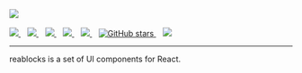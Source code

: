 
<Meta title="Docs/Intro" />

<div style={{ margin: '0 auto', maxWidth: '600px', color: 'white', textAlign: 'center' }}>
  <img
    style={{ width: '75%', margin: '0 auto 2em auto' }}
    src="https://github.com/reaviz/reablocks/raw/master/docs/assets/logo.png"
  />
  <br />
  <br />
  <a href="https://github.com/reaviz/reablocks/actions/workflows/build.yml" target="_blank">
    <img src="https://github.com/reaviz/reablocks/actions/workflows/build.yml/badge.svg" />
  </a>
  <span>&nbsp;&nbsp;</span>
  <a href="https://npm.im/reablocks" target="_blank">
    <img src="https://img.shields.io/npm/v/reablocks.svg" />
  </a>
  <span>&nbsp;&nbsp;</span>
  <a href="https://npm.im/reablocks" target="_blank">
    <img src="https://badgen.net/npm/dw/reablocks" />
  </a>
  <span>&nbsp;&nbsp;</span>
  <a href="https://github.com/reaviz/reablocks/blob/master/LICENSE" target="_blank">
    <img src="https://badgen.now.sh/badge/license/apache2" />
  </a>
  <span>&nbsp;&nbsp;</span>
  <a href="https://bundlephobia.com/result?p=reablocks" target="_blank">
    <img src="https://badgen.net/bundlephobia/minzip/reablocks" />
  </a>
  <span>&nbsp;&nbsp;</span>
  <a href="https://github.com/reaviz/reablocks" target="_blank">
    <img alt="GitHub stars" src="https://img.shields.io/github/stars/reaviz/reablocks?style=social" />
  </a>
  <span>&nbsp;&nbsp;</span>
  <a href="https://discord.gg/tt8wGExq35" target="_blank">
    <img src="https://img.shields.io/discord/773948315037073409?label=discord" />
  </a>

  ---

  reablocks is a set of UI components for React.
</div>
